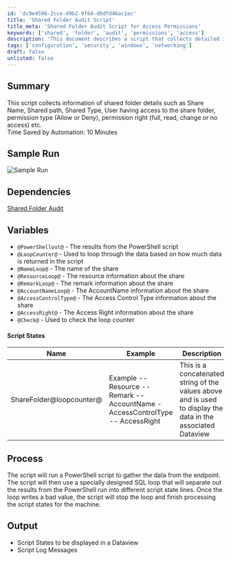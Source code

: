 ```yaml
---
id: 'dc9e4596-2cce-49b2-9f64-d6dfd46ac1ec'
title: 'Shared Folder Audit Script'
title_meta: 'Shared Folder Audit Script for Access Permissions'
keywords: ['shared', 'folder', 'audit', 'permissions', 'access']
description: 'This document describes a script that collects detailed information about shared folder access, including share names, paths, types, user permissions, and access rights. The automation of this process saves approximately 10 minutes of manual work.'
tags: ['configuration', 'security', 'windows', 'networking']
draft: false
unlisted: false
---
```

## Summary

This script collects information of shared folder details such as Share Name, Shared path, Shared Type, User having access to the share folder, permission type (Allow or Deny), permission right (full, read, change or no access) etc.  
Time Saved by Automation: 10 Minutes

## Sample Run

![Sample Run](../../../static/img/Shared-Folder-Audit/image_1.png)

## Dependencies

[Shared Folder Audit](https://proval.itglue.com/DOC-5078775-7978131)

## Variables

- `@PowerShellout@` - The results from the PowerShell script
- `@LoopCounter@` - Used to loop through the data based on how much data is returned in the script
- `@NameLoop@` - The name of the share
- `@ResourceLoop@` - The resource information about the share
- `@RemarkLoop@` - The remark information about the share
- `@AccountNameLoop@` - The AccountName information about the share
- `@AccessControlType@` - The Access Control Type information about the share
- `@AccessRight@` - The Access Right information about the share
- `@Check@` - Used to check the loop counter

#### Script States

| Name                      | Example                                           | Description                                                                                     |
|---------------------------|---------------------------------------------------|-------------------------------------------------------------------------------------------------|
| ShareFolder@loopcounter@ | Example -- Resource -- Remark --AccountName - AccessControlType -- AccessRight | This is a concatenated string of the values above and is used to display the data in the associated Dataview |

## Process

The script will run a PowerShell script to gather the data from the endpoint. The script will then use a specially designed SQL loop that will separate out the results from the PowerShell run into different script state lines. Once the loop writes a bad value, the script will stop the loop and finish processing the script states for the machine.

## Output

- Script States to be displayed in a Dataview
- Script Log Messages












